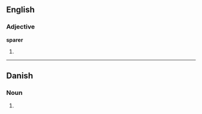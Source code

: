 ==English==
===Adjective===
'''sparer'''
# {{comparative of|[[spare]]}}

----

==Danish==

===Noun===
{{infl|da|noun form|g=c}}

# {{form of|plural indefinite|spar|lang=Danish}}